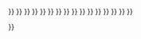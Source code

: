 {{Navbox
|name  = 北京市通州区行政区划图
|title = 北京市通州区行政区划图
|state = {{{state}}}
|list1 = 
<div style="position:relative; width:1014px;">{{Image label begin|image=北京市通州区行政区划图.jpg|width=1000px}}
{{Image label|x=0.306|y=0.441|scale={{{width|1000}}}|text={{ font color | black | white | 北苑街道 | link = 北苑街道 (北京市) }}}}
{{Image label|x=0.378|y=0.435|scale={{{width|1000}}}|text={{ font color | black | white | 中仓街道 | link = 中仓街道 }}}}
{{Image label|x=0.38|y=0.4|scale={{{width|1000}}}|text={{ font color | black | white | 新华街道 | link = 新华街道 (北京市) }}}}
{{Image label|x=0.391|y=0.467|scale={{{width|1000}}}|text={{ font color | black | white | 玉桥街道 | link = 玉桥街道 }}}}
{{Image label|x=0.46|y=0.4|scale={{{width|1000}}}|text={{Vertical-lr|{{ font color | black | white | 通运街道 | link = 通运街道 }}}}}}
{{Image label|x=0.5|y=0.41|scale={{{width|1000}}}|text={{Vertical-lr|{{ font color | black | white | 潞源街道 | link = 潞源街道 }}}}}}
{{Image label|x=0.34|y=0.35|scale={{{width|1000}}}|text={{ font color | black | white | 永顺镇 | link = 永顺镇 (北京市) }}}}
{{Image label|x=0.481|y=0.481|scale={{{width|1000}}}|text={{ font color | black | white | 永顺镇 | link = 永顺镇 (北京市) }}}}
{{Image label|x=0.43|y=0.229|scale={{{width|1000}}}|text={{ font color | black | white | 宋庄镇 | link = 宋庄镇 (北京市) }}}}
{{Image label|x=0.338|y=0.511|scale={{{width|1000}}}|text={{ font color | black | white | 梨园镇 | link = 梨园镇 }}}}
{{Image label|x=0.39|y=0.74|scale={{{width|1000}}}|text={{ font color | black | white | 张家湾镇 | link = 张家湾镇 (北京市) }}}}
{{Image label|x=0.23|y=0.68|scale={{{width|1000}}}|text={{ font color | black | white | 台湖镇 | link = 台湖镇 }}}}
{{Image label|x=0.61|y=0.53|scale={{{width|1000}}}|text={{ font color | black | white | 潞城镇 | link = 潞城镇 (北京市) }}}}
{{Image label|x=0.76|y=0.7|scale={{{width|1000}}}|text={{ font color | black | white | 西集镇 | link = 西集镇 (北京市) }}}}
{{Image label|x=0.66|y=0.84|scale={{{width|1000}}}|text={{ font color | black | white | 漷县镇 | link = 漷县镇 }}}}
{{Image label|x=0.62|y=1.05|scale={{{width|1000}}}|text={{ font color | black | white | 永乐店镇 | link = 永乐店镇 }}}}
{{Image label|x=0.45|y=0.91|scale={{{width|1000}}}|text={{ font color | black | white | 于家务回族乡 | link = 于家务回族乡 }}}}
</div>
}}